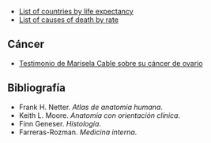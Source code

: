 {{header|1=Medicina}}

* [https://en.wikipedia.org/wiki/List_of_countries_by_life_expectancy List of countries by life expectancy]
* [https://en.wikipedia.org/wiki/List_of_causes_of_death_by_rate List of causes of death by rate]

== Cáncer ==

* [https://www.youtube.com/user/cabichito/videos Testimonio de Marisela Cable sobre su cáncer de ovario]

== Bibliografía ==

* Frank H. Netter. ''Atlas de anatomía humana''.
* Keith L. Moore. ''Anatomía con orientación clínica''.
* Finn Geneser. ''Histología''.
* Farreras-Rozman. ''Medicina interna''.

{{ramas del saber}}
{{footer}}
